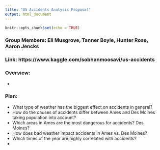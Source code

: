 ```yaml
---
title: "US Accidents Analysis Proposal"
output: html_document
---
```


```r
knitr::opts_chunk$set(echo = TRUE)
```
### Group Members: Eli Musgrove, Tanner Boyle, Hunter Rose, Aaron Jencks
### Link: https://www.kaggle.com/sobhanmoosavi/us-accidents

### Overview:
  - 
  
### Plan:
  - What type of weather has the biggest effect on accidents in general?
  - How do the causes of accidents differ between Ames and Des Moines taking population into account?
  - Which areas in Ames are the most dangerous for accidents? Des Moines?
  - How does bad weather impact accidents in Ames vs. Des Moines?
  - Which times of the year are highly correlated with accidents?
  - 